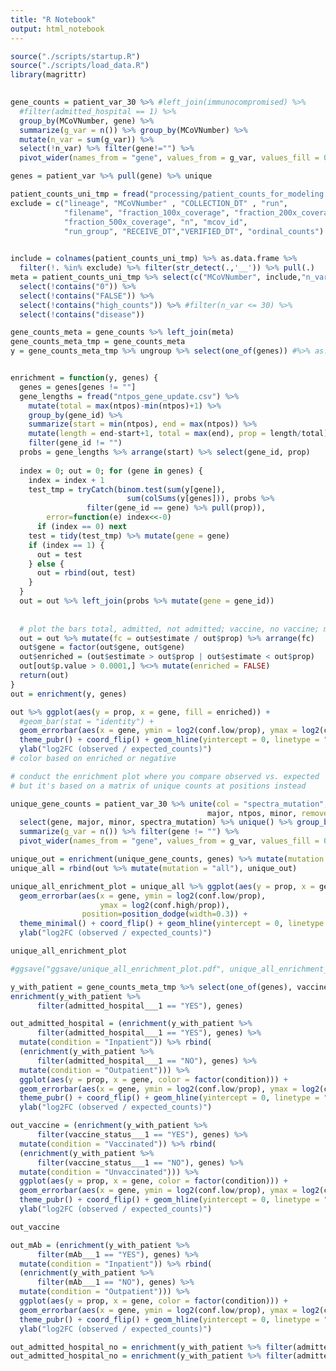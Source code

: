 ```yaml
---
title: "R Notebook"
output: html_notebook
---
```


```r
source("./scripts/startup.R")
source("./scripts/load_data.R")
library(magrittr)

  
gene_counts = patient_var_30 %>% #left_join(immunocompromised) %>%
  #filter(admitted_hospital == 1) %>%
  group_by(MCoVNumber, gene) %>% 
  summarize(g_var = n()) %>% group_by(MCoVNumber) %>% 
  mutate(n_var = sum(g_var)) %>% 
  select(!n_var) %>% filter(gene!="") %>%
  pivot_wider(names_from = "gene", values_from = g_var, values_fill = 0)

genes = patient_var %>% pull(gene) %>% unique

patient_counts_uni_tmp = fread("processing/patient_counts_for_modeling.txt", data.table = F)
exclude = c("lineage", "MCoVNumber" , "COLLECTION_DT" , "run",
            "filename", "fraction_100x_coverage", "fraction_200x_coverage",
            "fraction_500x_coverage", "n", "mcov_id",
            "run_group", "RECEIVE_DT","VERIFIED_DT", "ordinal_counts")

  
include = colnames(patient_counts_uni_tmp) %>% as.data.frame %>% 
  filter(!. %in% exclude) %>% filter(str_detect(.,'__')) %>% pull(.)
meta = patient_counts_uni_tmp %>% select(c("MCoVNumber", include,"n_var")) %>%
  select(!contains("0")) %>%
  select(!contains("FALSE")) %>%
  select(!contains("high_counts")) %>% #filter(n_var <= 30) %>%
  select(!contains("disease"))

gene_counts_meta = gene_counts %>% left_join(meta)
gene_counts_meta_tmp = gene_counts_meta
y = gene_counts_meta_tmp %>% ungroup %>% select(one_of(genes)) #%>% as.matrix


enrichment = function(y, genes) {
  genes = genes[genes != ""]
  gene_lengths = fread("ntpos_gene_update.csv") %>% 
    mutate(total = max(ntpos)-min(ntpos)+1) %>% 
    group_by(gene_id) %>%
    summarize(start = min(ntpos), end = max(ntpos)) %>% 
    mutate(length = end-start+1, total = max(end), prop = length/total) %>%
    filter(gene_id != "")
  probs = gene_lengths %>% arrange(start) %>% select(gene_id, prop)
  
  index = 0; out = 0; for (gene in genes) {
    index = index + 1
    test_tmp = tryCatch(binom.test(sum(y[gene]), 
                          sum(colSums(y[genes])), probs %>% 
                 filter(gene_id == gene) %>% pull(prop)),
        error=function(e) index<<-0)
      if (index == 0) next
    test = tidy(test_tmp) %>% mutate(gene = gene)
    if (index == 1) {
      out = test
    } else {
      out = rbind(out, test)
    }
  }
  out = out %>% left_join(probs %>% mutate(gene = gene_id))
  
  
  # plot the bars total, admitted, not admitted; vaccine, no vaccine; mab vs no mab.
  out = out %>% mutate(fc = out$estimate / out$prop) %>% arrange(fc)
  out$gene = factor(out$gene, out$gene)
  out$enriched = (out$estimate > out$prop | out$estimate < out$prop)
  out[out$p.value > 0.0001,] %<>% mutate(enriched = FALSE)
  return(out)
}
out = enrichment(y, genes)

out %>% ggplot(aes(y = prop, x = gene, fill = enriched)) + 
  #geom_bar(stat = "identity") + 
  geom_errorbar(aes(x = gene, ymin = log2(conf.low/prop), ymax = log2(conf.high/prop))) +
  theme_pubr() + coord_flip() + geom_hline(yintercept = 0, linetype = "dashed") +
  ylab("log2FC (observed / expected_counts)")
# color based on enriched or negative
```

```r
# conduct the enrichment plot where you compare observed vs. expected 
# but it's based on a matrix of unique counts at positions instead

unique_gene_counts = patient_var_30 %>% unite(col = "spectra_mutation", 
                                            major, ntpos, minor, remove = FALSE) %>% 
  select(gene, major, minor, spectra_mutation) %>% unique() %>% group_by(gene) %>% 
  summarize(g_var = n()) %>% filter(gene != "") %>%
  pivot_wider(names_from = "gene", values_from = g_var, values_fill = 0)

unique_out = enrichment(unique_gene_counts, genes) %>% mutate(mutation = "unique")
unique_all = rbind(out %>% mutate(mutation = "all"), unique_out)

unique_all_enrichment_plot = unique_all %>% ggplot(aes(y = prop, x = gene, color = mutation)) + 
  geom_errorbar(aes(x = gene, ymin = log2(conf.low/prop), 
                    ymax = log2(conf.high/prop)), 
                position=position_dodge(width=0.3)) +
  theme_minimal() + coord_flip() + geom_hline(yintercept = 0, linetype = "dashed") +
  ylab("log2FC (observed / expected_counts)")

unique_all_enrichment_plot

#ggsave("ggsave/unique_all_enrichment_plot.pdf", unique_all_enrichment_plot, height = 4, width = 4)

```


```r
y_with_patient = gene_counts_meta_tmp %>% select(one_of(genes), vaccine_status___1, admitted_hospital___1, mAb___1)
enrichment(y_with_patient %>% 
      filter(admitted_hospital___1 == "YES"), genes)

out_admitted_hospital = (enrichment(y_with_patient %>% 
      filter(admitted_hospital___1 == "YES"), genes) %>%
  mutate(condition = "Inpatient")) %>% rbind(
  (enrichment(y_with_patient %>% 
      filter(admitted_hospital___1 == "NO"), genes) %>%
  mutate(condition = "Outpatient"))) %>%
  ggplot(aes(y = prop, x = gene, color = factor(condition))) + 
  geom_errorbar(aes(x = gene, ymin = log2(conf.low/prop), ymax = log2(conf.high/prop)), position=position_dodge(width=0.3)) +
  theme_pubr() + coord_flip() + geom_hline(yintercept = 0, linetype = "dashed") +
  ylab("log2FC (observed / expected_counts)")

out_vaccine = (enrichment(y_with_patient %>% 
      filter(vaccine_status___1 == "YES"), genes) %>%
  mutate(condition = "Vaccinated")) %>% rbind(
  (enrichment(y_with_patient %>% 
      filter(vaccine_status___1 == "NO"), genes) %>%
  mutate(condition = "Unvaccinated"))) %>%
  ggplot(aes(y = prop, x = gene, color = factor(condition))) + 
  geom_errorbar(aes(x = gene, ymin = log2(conf.low/prop), ymax = log2(conf.high/prop)), position=position_dodge(width=0.3)) +
  theme_pubr() + coord_flip() + geom_hline(yintercept = 0, linetype = "dashed") +
  ylab("log2FC (observed / expected_counts)")

out_vaccine

out_mAb = (enrichment(y_with_patient %>% 
      filter(mAb___1 == "YES"), genes) %>%
  mutate(condition = "Inpatient")) %>% rbind(
  (enrichment(y_with_patient %>% 
      filter(mAb___1 == "NO"), genes) %>%
  mutate(condition = "Outpatient"))) %>%
  ggplot(aes(y = prop, x = gene, color = factor(condition))) + 
  geom_errorbar(aes(x = gene, ymin = log2(conf.low/prop), ymax = log2(conf.high/prop)), position=position_dodge(width=0.3)) +
  theme_pubr() + coord_flip() + geom_hline(yintercept = 0, linetype = "dashed") +
  ylab("log2FC (observed / expected_counts)")

out_admitted_hospital_no = enrichment(y_with_patient %>% filter(admitted_hospital___1 == "NO"), genes)
out_admitted_hospital_no = enrichment(y_with_patient %>% filter(admitted_hospital___1 == "NO"), genes)

```


